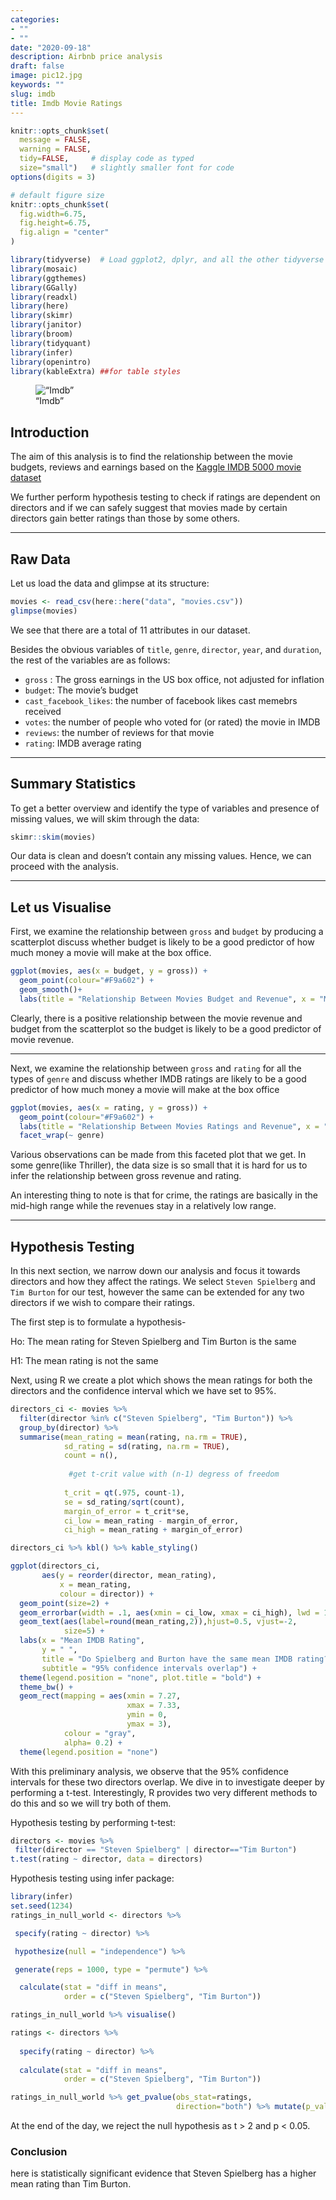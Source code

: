 ```yaml
---
categories:
- ""
- ""
date: "2020-09-18"
description: Airbnb price analysis
draft: false
image: pic12.jpg
keywords: ""
slug: imdb
title: Imdb Movie Ratings 
---
```


```r
knitr::opts_chunk$set(
  message = FALSE, 
  warning = FALSE, 
  tidy=FALSE,     # display code as typed
  size="small")   # slightly smaller font for code
options(digits = 3)

# default figure size
knitr::opts_chunk$set(
  fig.width=6.75, 
  fig.height=6.75,
  fig.align = "center"
)
```


```r
library(tidyverse)  # Load ggplot2, dplyr, and all the other tidyverse packages
library(mosaic)
library(ggthemes)
library(GGally)
library(readxl)
library(here)
library(skimr)
library(janitor)
library(broom)
library(tidyquant)
library(infer)
library(openintro)
library(kableExtra) ##for table styles
```

!["Imdb"](https://static.amazon.jobs/teams/53/images/IMDb_Header_Page.jpg?1501027252)

## Introduction
The aim of this analysis is to find the relationship between the movie budgets, reviews and earnings based on the [Kaggle IMDB 5000 movie dataset](https://www.kaggle.com/carolzhangdc/imdb-5000-movie-dataset)

We further perform hypothesis testing to check if ratings are dependent on directors and if we can safely suggest that movies made by certain directors gain better ratings than those by some others.

***
## Raw Data 
Let us load the data and glimpse at its structure:

```r

movies <- read_csv(here::here("data", "movies.csv"))
glimpse(movies)

```

We see that there are a total of 11 attributes in our dataset. 

Besides the obvious variables of `title`, `genre`, `director`, `year`, and `duration`, the rest of the variables are as follows:

- `gross` : The gross earnings in the US box office, not adjusted for inflation
- `budget`: The movie's budget 
- `cast_facebook_likes`: the number of facebook likes cast memebrs received
- `votes`: the number of people who voted for (or rated) the movie in IMDB 
- `reviews`: the number of reviews for that movie
- `rating`: IMDB average rating 

***
## Summary Statistics
To get a better overview and identify the type of variables and presence of missing values, we will skim through the data:

```r
skimr::skim(movies)
```

Our data is clean and doesn't contain any missing values. Hence, we can proceed with the analysis.

***
## Let us Visualise

First, we examine the relationship between `gross` and `budget` by producing a scatterplot discuss whether budget is likely to be a good predictor of how much money a movie will make at the box office.

```r
ggplot(movies, aes(x = budget, y = gross)) +
  geom_point(colour="#F9a602") +
  geom_smooth()+
  labs(title = "Relationship Between Movies Budget and Revenue", x = "Movies Budget ($)", y = "Movie Revenue")
```

Clearly, there is a positive relationship between the movie revenue and budget from the scatterplot so the budget is likely to be a good predictor of movie revenue.

***  
Next, we examine the relationship between `gross` and `rating` for all the types of `genre` and discuss whether IMDB ratings are likely to be a good predictor of how much money a movie will make at the box office


```r
ggplot(movies, aes(x = rating, y = gross)) +
  geom_point(colour="#F9a602") +
  labs(title = "Relationship Between Movies Ratings and Revenue", x = "Movies Ratings", y = "Movie Revenue") +
  facet_wrap(~ genre)
```

Various observations can be made from this faceted plot that we get. In some genre(like Thriller), the data size is so small that it is hard for us to infer the relationship between gross revenue and rating.

An interesting thing to note is that for crime, the ratings are basically in the mid-high range while the revenues stay in a relatively low range.

***
## Hypothesis Testing
In this next section, we narrow down our analysis and focus it towards directors and how they affect the ratings. We select `Steven Spielberg` and `Tim Burton` for our test, however the same can be extended for any two directors if we wish to compare their ratings.

The first step is to formulate a hypothesis-

Ho: The mean rating for Steven Spielberg and Tim Burton is the same

H1: The mean rating is not the same

Next, using R we create a plot which shows the mean ratings for both the directors and the confidence interval which we have set to 95%.

```r

directors_ci <- movies %>%
  filter(director %in% c("Steven Spielberg", "Tim Burton")) %>%
  group_by(director) %>%
  summarise(mean_rating = mean(rating, na.rm = TRUE),
            sd_rating = sd(rating, na.rm = TRUE),
            count = n(),
            
             #get t-crit value with (n-1) degress of freedom
            
            t_crit = qt(.975, count-1),
            se = sd_rating/sqrt(count),
            margin_of_error = t_crit*se,
            ci_low = mean_rating - margin_of_error,
            ci_high = mean_rating + margin_of_error)

directors_ci %>% kbl() %>% kable_styling()

ggplot(directors_ci,
       aes(y = reorder(director, mean_rating),
           x = mean_rating,
           colour = director)) +
  geom_point(size=2) +
  geom_errorbar(width = .1, aes(xmin = ci_low, xmax = ci_high), lwd = 1.75) +
  geom_text(aes(label=round(mean_rating,2)),hjust=0.5, vjust=-2,
            size=5) +
  labs(x = "Mean IMDB Rating",
       y = " ",
       title = "Do Spielberg and Burton have the same mean IMDB rating?",
       subtitle = "95% confidence intervals overlap") +
  theme(legend.position = "none", plot.title = "bold") +
  theme_bw() +
  geom_rect(mapping = aes(xmin = 7.27, 
                          xmax = 7.33, 
                          ymin = 0, 
                          ymax = 3), 
            colour = "gray", 
            alpha= 0.2) +
  theme(legend.position = "none")

```

With this preliminary analysis, we observe that the 95% confidence intervals for these two directors overlap. We dive in to investigate deeper by performing a t-test. Interestingly, R provides two very different methods to do this and so we will try both of them.

Hypothesis testing by performing t-test:
```r

directors <- movies %>%
 filter(director == "Steven Spielberg" | director=="Tim Burton")
t.test(rating ~ director, data = directors)

```

Hypothesis testing using infer package:
```r

library(infer)
set.seed(1234)
ratings_in_null_world <- directors %>%

 specify(rating ~ director) %>%

 hypothesize(null = "independence") %>%

 generate(reps = 1000, type = "permute") %>%

  calculate(stat = "diff in means",
            order = c("Steven Spielberg", "Tim Burton"))

ratings_in_null_world %>% visualise()

ratings <- directors %>%
  
  specify(rating ~ director) %>%
  
  calculate(stat = "diff in means",
            order = c("Steven Spielberg", "Tim Burton"))

ratings_in_null_world %>% get_pvalue(obs_stat=ratings,
                                     direction="both") %>% mutate(p_value=round(p_value,2)) %>% kbl() %>% kable_styling()

```

At the end of the day, we reject the null hypothesis as t > 2 and p < 0.05.

### Conclusion

here is statistically significant evidence that Steven Spielberg has a higher mean rating than Tim Burton.